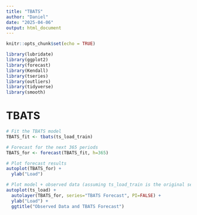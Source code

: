 ```yaml
---
title: "TBATS"
author: "Daniel"
date: "2025-04-06"
output: html_document
---
```


```r
knitr::opts_chunk$set(echo = TRUE)
```


```r
library(lubridate)
library(ggplot2)
library(forecast)  
library(Kendall)
library(tseries)
library(outliers)
library(tidyverse)
library(smooth)
```

# TBATS

```r
# Fit the TBATS model
TBATS_fit <- tbats(ts_load_train)

# Forecast for the next 365 periods
TBATS_for <- forecast(TBATS_fit, h=365)

# Plot forecast results
autoplot(TBATS_for) + 
  ylab("Load")

# Plot model + observed data (assuming ts_load_train is the original series)
autoplot(ts_load) +
  autolayer(TBATS_for, series="TBATS Forecast", PI=FALSE) +
  ylab("Load") +
  ggtitle("Observed Data and TBATS Forecast")
```

